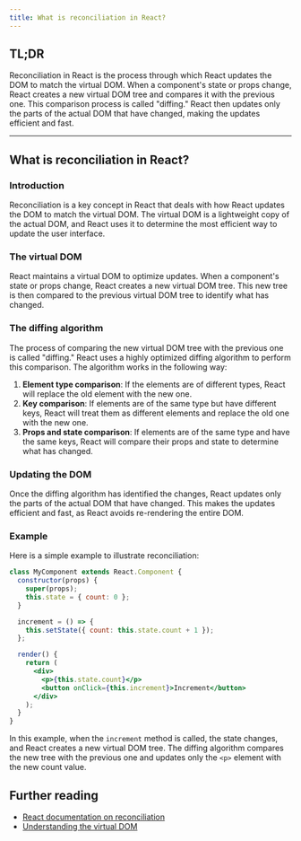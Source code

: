 ```yaml
---
title: What is reconciliation in React?
---
```


## TL;DR

Reconciliation in React is the process through which React updates the DOM to match the virtual DOM. When a component's state or props change, React creates a new virtual DOM tree and compares it with the previous one. This comparison process is called "diffing." React then updates only the parts of the actual DOM that have changed, making the updates efficient and fast.

---

## What is reconciliation in React?

### Introduction

Reconciliation is a key concept in React that deals with how React updates the DOM to match the virtual DOM. The virtual DOM is a lightweight copy of the actual DOM, and React uses it to determine the most efficient way to update the user interface.

### The virtual DOM

React maintains a virtual DOM to optimize updates. When a component's state or props change, React creates a new virtual DOM tree. This new tree is then compared to the previous virtual DOM tree to identify what has changed.

### The diffing algorithm

The process of comparing the new virtual DOM tree with the previous one is called "diffing." React uses a highly optimized diffing algorithm to perform this comparison. The algorithm works in the following way:

1. **Element type comparison**: If the elements are of different types, React will replace the old element with the new one.
2. **Key comparison**: If elements are of the same type but have different keys, React will treat them as different elements and replace the old one with the new one.
3. **Props and state comparison**: If elements are of the same type and have the same keys, React will compare their props and state to determine what has changed.

### Updating the DOM

Once the diffing algorithm has identified the changes, React updates only the parts of the actual DOM that have changed. This makes the updates efficient and fast, as React avoids re-rendering the entire DOM.

### Example

Here is a simple example to illustrate reconciliation:

```jsx
class MyComponent extends React.Component {
  constructor(props) {
    super(props);
    this.state = { count: 0 };
  }

  increment = () => {
    this.setState({ count: this.state.count + 1 });
  };

  render() {
    return (
      <div>
        <p>{this.state.count}</p>
        <button onClick={this.increment}>Increment</button>
      </div>
    );
  }
}
```

In this example, when the `increment` method is called, the state changes, and React creates a new virtual DOM tree. The diffing algorithm compares the new tree with the previous one and updates only the `<p>` element with the new count value.

## Further reading

- [React documentation on reconciliation](https://react.dev/learn/preserving-and-resetting-state)
- [Understanding the virtual DOM](https://www.freecodecamp.org/news/what-is-the-virtual-dom-in-react/)
